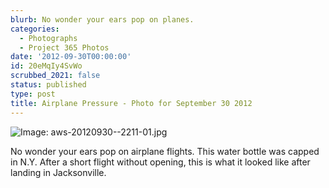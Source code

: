 ```yaml
---
blurb: No wonder your ears pop on planes.
categories:
  - Photographs
  - Project 365 Photos
date: '2012-09-30T00:00:00'
id: 20eMqIy4SvWo
scrubbed_2021: false
status: published
type: post
title: Airplane Pressure - Photo for September 30 2012
---
```


![Image: aws-20120930--2211-01.jpg](/aws-20120930--2211-01.jpg)

No wonder your ears pop on airplane flights. This water bottle was capped in N.Y. After a short flight without opening, this is what it looked like after landing in Jacksonville.
